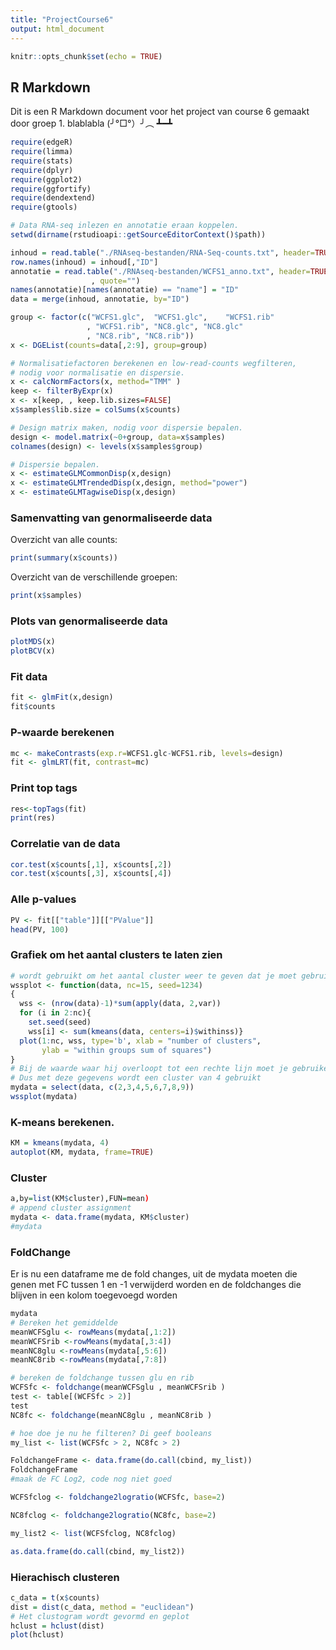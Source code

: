 ```yaml
---
title: "ProjectCourse6"
output: html_document
---
```


```r
knitr::opts_chunk$set(echo = TRUE)
```

## R Markdown
Dit is een R Markdown document voor het project van course 6 gemaakt door 
groep 1. blablabla (╯°□°）╯︵ ┻━┻

```r
require(edgeR)
require(limma)
require(stats)
require(dplyr)
require(ggplot2)
require(ggfortify)
require(dendextend)
require(gtools)
```

```r
# Data RNA-seq inlezen en annotatie eraan koppelen. 
setwd(dirname(rstudioapi::getSourceEditorContext()$path))

inhoud = read.table("./RNAseq-bestanden/RNA-Seq-counts.txt", header=TRUE)
row.names(inhoud) = inhoud[,"ID"]
annotatie = read.table("./RNAseq-bestanden/WCFS1_anno.txt", header=TRUE, sep="\t"
                  , quote="")
names(annotatie)[names(annotatie) == "name"] = "ID"
data = merge(inhoud, annotatie, by="ID")

group <- factor(c("WCFS1.glc",	"WCFS1.glc",	"WCFS1.rib"
                 , "WCFS1.rib", "NC8.glc", "NC8.glc"	
                 , "NC8.rib", "NC8.rib"))
x <- DGEList(counts=data[,2:9], group=group)

# Normalisatiefactoren berekenen en low-read-counts wegfilteren,
# nodig voor normalisatie en dispersie.
x <- calcNormFactors(x, method="TMM" )
keep <- filterByExpr(x)
x <- x[keep, , keep.lib.sizes=FALSE]
x$samples$lib.size = colSums(x$counts)

# Design matrix maken, nodig voor dispersie bepalen.
design <- model.matrix(~0+group, data=x$samples)
colnames(design) <- levels(x$samples$group)

# Dispersie bepalen.
x <- estimateGLMCommonDisp(x,design)
x <- estimateGLMTrendedDisp(x,design, method="power")
x <- estimateGLMTagwiseDisp(x,design)
```

### Samenvatting van genormaliseerde data
Overzicht van alle counts:
```r
print(summary(x$counts))
```
Overzicht van de verschillende groepen:
```r
print(x$samples)
```
### Plots van genormaliseerde data
```r
plotMDS(x)
plotBCV(x)
```

### Fit data
```r
fit <- glmFit(x,design)
fit$counts
```

### P-waarde berekenen
```r
mc <- makeContrasts(exp.r=WCFS1.glc-WCFS1.rib, levels=design)
fit <- glmLRT(fit, contrast=mc)
```
### Print top tags
```r
res<-topTags(fit)
print(res)
```
### Correlatie van de data
```r
cor.test(x$counts[,1], x$counts[,2])
cor.test(x$counts[,3], x$counts[,4])
```
### Alle p-values
```r
PV <- fit[["table"]][["PValue"]]
head(PV, 100)
```
### Grafiek om het aantal clusters te laten zien
```r
# wordt gebruikt om het aantal cluster weer te geven dat je moet gebruiken voor de K-means
wssplot <- function(data, nc=15, seed=1234)
{
  wss <- (nrow(data)-1)*sum(apply(data, 2,var))
  for (i in 2:nc){
    set.seed(seed)
    wss[i] <- sum(kmeans(data, centers=i)$withinss)}
  plot(1:nc, wss, type='b', xlab = "number of clusters", 
       ylab = "within groups sum of squares")
}
# Bij de waarde waar hij overloopt tot een rechte lijn moet je gebruiken voor aantal clusters.
# Dus met deze gegevens wordt een cluster van 4 gebruikt
mydata = select(data, c(2,3,4,5,6,7,8,9))
wssplot(mydata)
```



### K-means berekenen.
```r
KM = kmeans(mydata, 4)
autoplot(KM, mydata, frame=TRUE)
```

### Cluster
```r
a,by=list(KM$cluster),FUN=mean)
# append cluster assignment
mydata <- data.frame(mydata, KM$cluster)
#mydata
```

### FoldChange
Er is nu een dataframe me de fold changes,
uit de mydata moeten die genen met FC tussen 1 en -1 verwijderd worden
en de foldchanges die blijven in een kolom toegevoegd worden
```r

mydata
# Bereken het gemiddelde
meanWCFSglu <- rowMeans(mydata[,1:2])
meanWCFSrib <-rowMeans(mydata[,3:4])
meanNC8glu <-rowMeans(mydata[,5:6])
meanNC8rib <-rowMeans(mydata[,7:8])

# bereken de foldchange tussen glu en rib
WCFSfc <- foldchange(meanWCFSglu , meanWCFSrib )
test <- table[(WCFSfc > 2)]
test
NC8fc <- foldchange(meanNC8glu , meanNC8rib )

# hoe doe je nu he filteren? Di geef booleans
my_list <- list(WCFSfc > 2, NC8fc > 2)

FoldchangeFrame <- data.frame(do.call(cbind, my_list))
FoldchangeFrame
#maak de FC Log2, code nog niet goed

WCFSfclog <- foldchange2logratio(WCFSfc, base=2)

NC8fclog <- foldchange2logratio(NC8fc, base=2)

my_list2 <- list(WCFSfclog, NC8fclog)

as.data.frame(do.call(cbind, my_list2))
```

### Hierachisch clusteren
```r
c_data = t(x$counts)
dist = dist(c_data, method = "euclidean")
# Het clustogram wordt gevormd en geplot
hclust = hclust(dist)
plot(hclust)
```